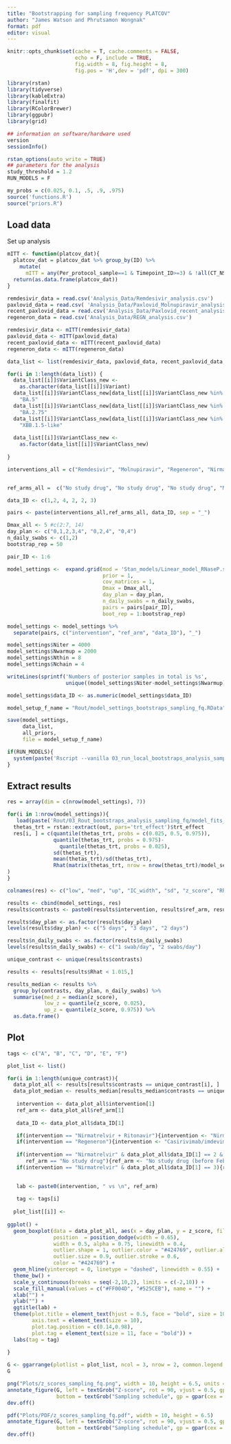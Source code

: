 ```yaml
---
title: "Bootstrapping for sampling frequency PLATCOV"
author: "James Watson and Phrutsamon Wongnak"
format: pdf
editor: visual
---
```


```r
knitr::opts_chunk$set(cache = T, cache.comments = FALSE,
                      echo = F, include = TRUE, 
                      fig.width = 8, fig.height = 8,
                      fig.pos = 'H',dev = 'pdf', dpi = 300)

```

```r
library(rstan)
library(tidyverse)
library(kableExtra)
library(finalfit)
library(RColorBrewer)
library(ggpubr)
library(grid)

## information on software/hardware used
version
sessionInfo()

rstan_options(auto_write = TRUE)
## parameters for the analysis
study_threshold = 1.2
RUN_MODELS = F

my_probs = c(0.025, 0.1, .5, .9, .975)
source('functions.R')
source("priors.R")
```

## Load data

Set up analysis

```r
mITT <- function(platcov_dat){
  platcov_dat = platcov_dat %>% group_by(ID) %>%
    mutate(
      mITT = any(Per_protocol_sample==1 & Timepoint_ID>=3) & !all(CT_NS==40))
  return(as.data.frame(platcov_dat))
}
```

```r
remdesivir_data = read.csv('Analysis_Data/Remdesivir_analysis.csv')
paxlovid_data = read.csv( 'Analysis_Data/Paxlovid_Molnupiravir_analysis.csv')
recent_paxlovid_data = read.csv('Analysis_Data/Paxlovid_recent_analysis.csv')
regeneron_data = read.csv('Analysis_Data/REGN_analysis.csv')

remdesivir_data <- mITT(remdesivir_data)
paxlovid_data <- mITT(paxlovid_data)
recent_paxlovid_data <- mITT(recent_paxlovid_data)
regeneron_data <- mITT(regeneron_data)

data_list <- list(remdesivir_data, paxlovid_data, recent_paxlovid_data, regeneron_data)
```

```r
for(i in 1:length(data_list)) {
  data_list[[i]]$VariantClass_new <-
    as.character(data_list[[i]]$Variant)
  data_list[[i]]$VariantClass_new[data_list[[i]]$VariantClass_new %in% c("BA.5.2", "BA.5.5", "BQ.1")] <-
    "BA.5"
  data_list[[i]]$VariantClass_new[data_list[[i]]$VariantClass_new %in% c("BN.1.2", "BN.1.3", "CH.1.1")] <-
    "BA.2.75"
  data_list[[i]]$VariantClass_new[data_list[[i]]$VariantClass_new %in% c("XBB1.5-like with F456L")] <-
    "XBB.1.5-like"
  
  data_list[[i]]$VariantClass_new <-
    as.factor(data_list[[i]]$VariantClass_new)
  
}


```

```r
interventions_all = c("Remdesivir", "Molnupiravir", "Regeneron", "Nirmatrelvir + Ritonavir", "Nirmatrelvir + Ritonavir", "Nirmatrelvir + Ritonavir")


ref_arms_all =  c("No study drug", "No study drug", "No study drug", "Molnupiravir", "No study drug", "No study drug")

data_ID <- c(1,2, 4, 2, 2, 3)

pairs <- paste(interventions_all,ref_arms_all, data_ID, sep = "_")
```

```r
Dmax_all <- 5 #c(2:7, 14)
day_plan <- c("0,1,2,3,4", "0,2,4", "0,4")
n_daily_swabs <- c(1,2)
bootstrap_rep = 50

pair_ID <- 1:6  

model_settings <-  expand.grid(mod = 'Stan_models/Linear_model_RNaseP.stan',
                               prior = 1,
                               cov_matrices = 1,
                               Dmax = Dmax_all,
                               day_plan = day_plan,
                               n_daily_swabs = n_daily_swabs,
                               pairs = pairs[pair_ID],
                               boot_rep = 1:bootstrap_rep)

model_settings <- model_settings %>%
  separate(pairs, c("intervention", "ref_arm", "data_ID"), "_")

model_settings$Niter = 4000
model_settings$Nwarmup = 2000
model_settings$Nthin = 8
model_settings$Nchain = 4

writeLines(sprintf('Numbers of posterior samples in total is %s',
                   unique((model_settings$Niter-model_settings$Nwarmup)*model_settings$Nchain/model_settings$Nthin)))

model_settings$data_ID <- as.numeric(model_settings$data_ID)
```

```r
model_setup_f_name = "Rout/model_settings_bootstraps_sampling_fq.RData"

save(model_settings, 
     data_list,
     all_priors,
     file = model_setup_f_name)
```

```r

if(RUN_MODELS){
  system(paste('Rscript --vanilla 03_run_local_bootstraps_analysis_sampling_fq.R'))
}
```

## Extract results

```r
res = array(dim = c(nrow(model_settings), 7))

for(i in 1:nrow(model_settings)){
   load(paste('Rout/03_Rout_bootstraps_analysis_sampling_fq/model_fits_bootstraps_fq',i,'.RData',sep=''))
  thetas_trt = rstan::extract(out, pars='trt_effect')$trt_effect
  res[i, ] = c(quantile(thetas_trt, probs = c(0.025, 0.5, 0.975)),
               quantile(thetas_trt, probs = 0.975)-
                 quantile(thetas_trt, probs = 0.025),
               sd(thetas_trt),
               mean(thetas_trt)/sd(thetas_trt),
               Rhat(matrix(thetas_trt, nrow = nrow(thetas_trt)/model_settings$Nchain[i], ncol = model_settings$Nchain[i]))
)
}
```

```r
colnames(res) <- c("low", "med", "up", "IC_width", "sd", "z_score", "Rhat")

results <- cbind(model_settings, res)
results$contrasts <- paste0(results$intervention, results$ref_arm, results$data_ID)

results$day_plan <- as.factor(results$day_plan)
levels(results$day_plan) <- c("5 days", "3 days", "2 days")

results$n_daily_swabs <- as.factor(results$n_daily_swabs)
levels(results$n_daily_swabs) <- c("1 swab/day", "2 swabs/day")

unique_contrast <- unique(results$contrasts)

results <- results[results$Rhat < 1.015,]
```

```r
results_median <- results %>%
  group_by(contrasts, day_plan, n_daily_swabs) %>%
  summarise(med_z = median(z_score),
            low_z = quantile(z_score, 0.025),
            up_z = quantile(z_score, 0.975)) %>%
  as.data.frame()
```

## Plot

```r
tags <- c("A", "B", "C", "D", "E", "F")

plot_list <- list()

for(i in 1:length(unique_contrast)){
  data_plot_all <- results[results$contrasts == unique_contrast[i], ]
  data_plot_median <- results_median[results_median$contrasts == unique_contrast[i], ]
  
   intervention <- data_plot_all$intervention[1]
   ref_arm <- data_plot_all$ref_arm[1]
   
   data_ID <- data_plot_all$data_ID[1]

   if(intervention == "Nirmatrelvir + Ritonavir"){intervention <- "Nirmatrelvir"}
   if(intervention == "Regeneron"){intervention <- "Casirivimab/imdevimab"}
  
   if(intervention == "Nirmatrelvir" & data_plot_all$data_ID[1] == 2 &
      ref_arm == "No study drug"){ref_arm <- "No study drug (before Feb 2023)"}
   if(intervention == "Nirmatrelvir" & data_plot_all$data_ID[1] == 3){ref_arm <- "No study drug (after Feb 2023)"}

  
   lab <- paste0(intervention, " vs \n", ref_arm)
  
   tag <- tags[i]
  
  plot_list[[i]] <-
  
ggplot() +
  geom_boxplot(data = data_plot_all, aes(x = day_plan, y = z_score, fill = n_daily_swabs), 
               position  = position_dodge(width = 0.65),
               width = 0.5, alpha = 0.75, linewidth = 0.4,
               outlier.shape = 1, outlier.color = "#424769", outlier.alpha = 0.7,
               outlier.size = 0.9, outlier.stroke = 0.6,
               color = "#424769") +
  geom_hline(yintercept = 0, linetype = "dashed", linewidth = 0.55) +
  theme_bw() +
  scale_y_continuous(breaks = seq(-2,10,2), limits = c(-2,10)) +
  scale_fill_manual(values = c("#FF004D", "#525CEB"), name = "") +
  xlab("") +
  ylab("") +
  ggtitle(lab) +
  theme(plot.title = element_text(hjust = 0.5, face = "bold", size = 10),
        axis.text = element_text(size = 10),
        plot.tag.position = c(0.14,0.98),
        plot.tag = element_text(size = 11, face = "bold")) +
  labs(tag = tag)
  
}

G <- ggarrange(plotlist = plot_list, ncol = 3, nrow = 2, common.legend = T, legend = "right") 
G
```

```r
png("Plots/z_scores_sampling_fq.png", width = 10, height = 6.5, units = "in", res = 350)
annotate_figure(G, left = textGrob("Z-score", rot = 90, vjust = 0.5, gp = gpar(cex = 1.2, fontface="bold")),
                bottom = textGrob("Sampling schedule", gp = gpar(cex = 1.2, fontface="bold")))
dev.off()

pdf("Plots/PDF/z_scores_sampling_fq.pdf", width = 10, height = 6.5)
annotate_figure(G, left = textGrob("Z-score", rot = 90, vjust = 0.5, gp = gpar(cex = 1.2, fontface="bold")),
                bottom = textGrob("Sampling schedule", gp = gpar(cex = 1.2, fontface="bold")))
dev.off()
```
